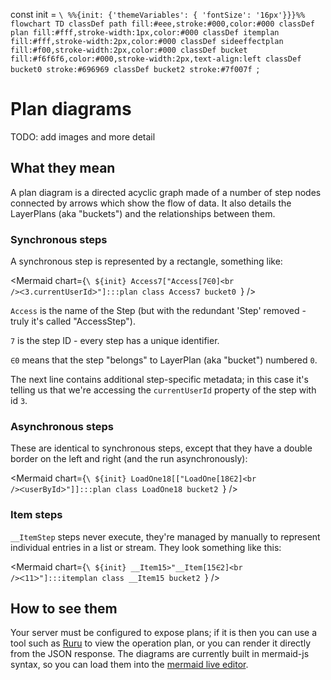 const init = `\
%%{init: {'themeVariables': { 'fontSize': '16px'}}}%%
flowchart TD
    classDef path fill:#eee,stroke:#000,color:#000
    classDef plan fill:#fff,stroke-width:1px,color:#000
    classDef itemplan fill:#fff,stroke-width:2px,color:#000
    classDef sideeffectplan fill:#f00,stroke-width:2px,color:#000
    classDef bucket fill:#f6f6f6,color:#000,stroke-width:2px,text-align:left
    classDef bucket0 stroke:#696969
    classDef bucket2 stroke:#7f007f
`;

# Plan diagrams

TODO: add images and more detail

## What they mean

A plan diagram is a directed acyclic graph made of a number of step nodes
connected by arrows which show the flow of data. It also details the LayerPlans
(aka "buckets") and the relationships between them.

### Synchronous steps

A synchronous step is represented by a rectangle, something like:

<Mermaid
  chart={`\
${init}
    Access7["Access[7∈0]<br />ᐸ3.currentUserIdᐳ"]:::plan
    class Access7 bucket0
`}
/>

`Access` is the name of the Step (but with the redundant 'Step' removed - truly it's called "AccessStep").

`7` is the step ID - every step has a unique identifier.

`∈0` means that the step "belongs" to LayerPlan (aka "bucket") numbered `0`.

The next line contains additional step-specific metadata; in this case it's telling us that we're accessing the `currentUserId` property of the step with id `3`.

### Asynchronous steps

These are identical to synchronous steps, except that they have a double border on the left and right (and the run asynchronously):

<Mermaid
  chart={`\
${init}
    LoadOne18[["LoadOne[18∈2]<br />ᐸuserByIdᐳ"]]:::plan
    class LoadOne18 bucket2
`}
/>

### Item steps

`__ItemStep` steps never execute, they're managed by <grafast /> manually to
represent individual entries in a list or stream. They look something like
this:

<Mermaid
  chart={`\
${init}
    __Item15>"__Item[15∈2]<br />ᐸ11ᐳ"]:::itemplan
    class __Item15 bucket2
`}
/>

## How to see them

Your server must be configured to expose plans; if it is then you can use a
tool such as [Ruru][] to view the operation plan, or you can render it directly
from the JSON response. The diagrams are currently built in mermaid-js syntax,
so you can load them into the [mermaid live editor][].

[ruru]: /ruru
[mermaid live editor]: https://mermaid-js.github.io/mermaid-live-editor/edit
